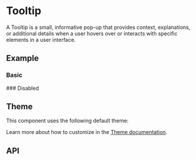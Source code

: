 
<Meta of={TooltipStories} />

# Tooltip
A Tooltip is a small, informative pop-up that provides context, explanations, or additional details when a user hovers over or interacts with specific elements in a user interface.

## Example
### Basic
<ToggleCanvas sourceState="shown" of={TooltipStories.Simple} storybook="components-layers-tooltip--simple" />
### Disabled
<ToggleCanvas of={TooltipStories.Disabled} storybook="components-layers-tooltip--disabled" />

## Theme
This component uses the following default theme:

<ThemeRender theme={tooltipTheme} />

Learn more about how to customize in the [Theme documentation](/docs/theme/getting-started).

## API
<PropsTable name="Tooltip" />
